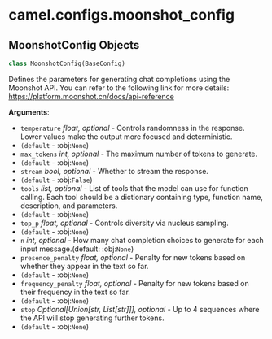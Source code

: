 <a id="camel.configs.moonshot_config"></a>

# camel.configs.moonshot\_config

<a id="camel.configs.moonshot_config.MoonshotConfig"></a>

## MoonshotConfig Objects

```python
class MoonshotConfig(BaseConfig)
```

Defines the parameters for generating chat completions using the
Moonshot API. You can refer to the following link for more details:
https://platform.moonshot.cn/docs/api-reference

**Arguments**:

- `temperature` _float, optional_ - Controls randomness in the response.
  Lower values make the output more focused and deterministic.
- `(default` - :obj:`None`)
- `max_tokens` _int, optional_ - The maximum number of tokens to generate.
- `(default` - :obj:`None`)
- `stream` _bool, optional_ - Whether to stream the response.
- `(default` - :obj:`False`)
- `tools` _list, optional_ - List of tools that the model can use for
  function calling. Each tool should be a dictionary containing
  type, function name, description, and parameters.
- `(default` - :obj:`None`)
- `top_p` _float, optional_ - Controls diversity via nucleus sampling.
- `(default` - :obj:`None`)
- `n` _int, optional_ - How many chat completion choices to generate for
  each input message.(default: :obj:`None`)
- `presence_penalty` _float, optional_ - Penalty for new tokens based on
  whether they appear in the text so far.
- `(default` - :obj:`None`)
- `frequency_penalty` _float, optional_ - Penalty for new tokens based on
  their frequency in the text so far.
- `(default` - :obj:`None`)
- `stop` _Optional[Union[str, List[str]]], optional_ - Up to 4 sequences
  where the API will stop generating further tokens.
- `(default` - :obj:`None`)

